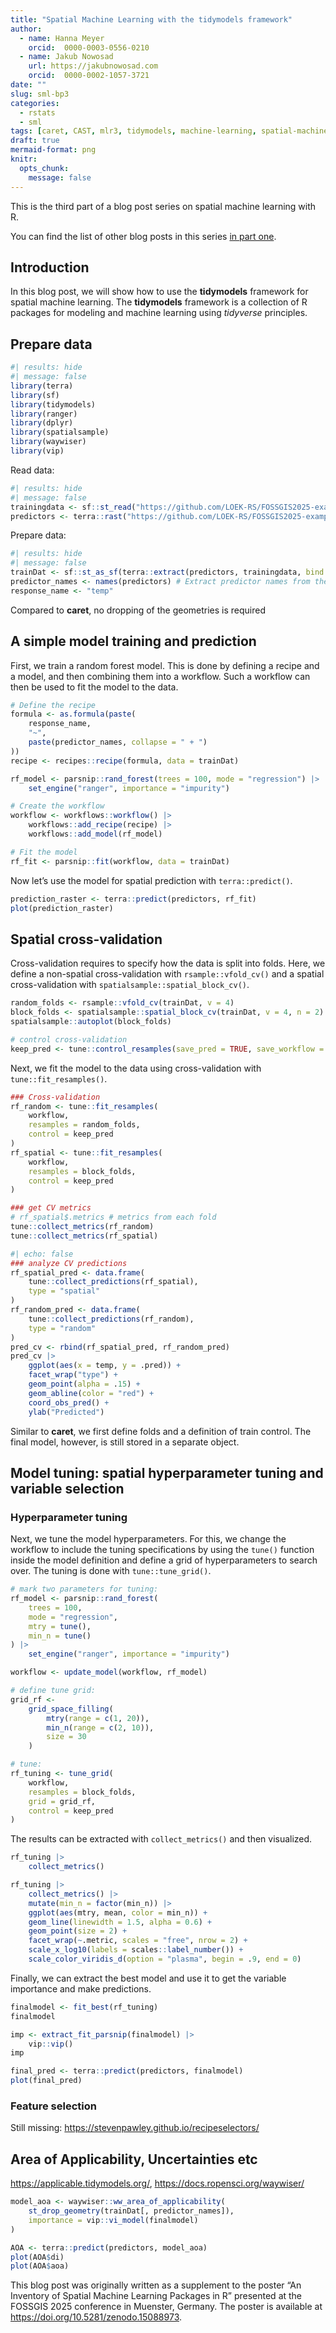 ```yaml
---
title: "Spatial Machine Learning with the tidymodels framework"
author:
  - name: Hanna Meyer
    orcid:  0000-0003-0556-0210
  - name: Jakub Nowosad
    url: https://jakubnowosad.com
    orcid:  0000-0002-1057-3721
date: ""
slug: sml-bp3
categories:
  - rstats
  - sml
tags: [caret, CAST, mlr3, tidymodels, machine-learning, spatial-machine-learning]
draft: true
mermaid-format: png
knitr:
  opts_chunk:
    message: false
---
```


::: {.callout-note appearance="simple"}

This is the third part of a blog post series on spatial machine learning with R.

You can find the list of other blog posts in this series [in part one](post/2025/sml-bp1/).

:::

## Introduction

In this blog post, we will show how to use the **tidymodels** framework for spatial machine learning.
The **tidymodels** framework is a collection of R packages for modeling and machine learning using *tidyverse* principles.

## Prepare data

```r
#| results: hide
#| message: false
library(terra)
library(sf)
library(tidymodels)
library(ranger)
library(dplyr)
library(spatialsample)
library(waywiser)
library(vip)
```

Read data:

```r
#| results: hide
#| message: false
trainingdata <- sf::st_read("https://github.com/LOEK-RS/FOSSGIS2025-examples/raw/refs/heads/main/data/temp_train.gpkg")
predictors <- terra::rast("https://github.com/LOEK-RS/FOSSGIS2025-examples/raw/refs/heads/main/data/predictors.tif")
```

Prepare data:

```r
#| results: hide
#| message: false
trainDat <- sf::st_as_sf(terra::extract(predictors, trainingdata, bind = TRUE))
predictor_names <- names(predictors) # Extract predictor names from the raster
response_name <- "temp"
```

::: callout-note
Compared to **caret**, no dropping of the geometries is required
:::

## A simple model training and prediction

First, we train a random forest model.
This is done by defining a recipe and a model, and then combining them into a workflow.
Such a workflow can then be used to fit the model to the data.

```r
# Define the recipe
formula <- as.formula(paste(
    response_name,
    "~",
    paste(predictor_names, collapse = " + ")
))
recipe <- recipes::recipe(formula, data = trainDat)

rf_model <- parsnip::rand_forest(trees = 100, mode = "regression") |>
    set_engine("ranger", importance = "impurity")

# Create the workflow
workflow <- workflows::workflow() |>
    workflows::add_recipe(recipe) |>
    workflows::add_model(rf_model)

# Fit the model
rf_fit <- parsnip::fit(workflow, data = trainDat)
```

Now let's use the model for spatial prediction with `terra::predict()`.

```r
prediction_raster <- terra::predict(predictors, rf_fit)
plot(prediction_raster)
```

## Spatial cross-validation

Cross-validation requires to specify how the data is split into folds.
Here, we define a non-spatial cross-validation with `rsample::vfold_cv()` and a spatial cross-validation with `spatialsample::spatial_block_cv()`.

```r
random_folds <- rsample::vfold_cv(trainDat, v = 4)
block_folds <- spatialsample::spatial_block_cv(trainDat, v = 4, n = 2)
spatialsample::autoplot(block_folds)

# control cross-validation
keep_pred <- tune::control_resamples(save_pred = TRUE, save_workflow = TRUE)
```

Next, we fit the model to the data using cross-validation with `tune::fit_resamples()`.

```r
### Cross-validation
rf_random <- tune::fit_resamples(
    workflow,
    resamples = random_folds,
    control = keep_pred
)
rf_spatial <- tune::fit_resamples(
    workflow,
    resamples = block_folds,
    control = keep_pred
)

### get CV metrics
# rf_spatial$.metrics # metrics from each fold
tune::collect_metrics(rf_random)
tune::collect_metrics(rf_spatial)
```

```r
#| echo: false
### analyze CV predictions
rf_spatial_pred <- data.frame(
    tune::collect_predictions(rf_spatial),
    type = "spatial"
)
rf_random_pred <- data.frame(
    tune::collect_predictions(rf_random),
    type = "random"
)
pred_cv <- rbind(rf_spatial_pred, rf_random_pred)
pred_cv |>
    ggplot(aes(x = temp, y = .pred)) +
    facet_wrap("type") +
    geom_point(alpha = .15) +
    geom_abline(color = "red") +
    coord_obs_pred() +
    ylab("Predicted")
```

::: callout-note
Similar to **caret**, we first define folds and a definition of train control. 
The final model, however, is still stored in a separate object.
:::

## Model tuning: spatial hyperparameter tuning and variable selection

### Hyperparameter tuning

Next, we tune the model hyperparameters.
For this, we change the workflow to include the tuning specifications by using the `tune()` function inside the model definition and define a grid of hyperparameters to search over.
The tuning is done with `tune::tune_grid()`.

```r
# mark two parameters for tuning:
rf_model <- parsnip::rand_forest(
    trees = 100,
    mode = "regression",
    mtry = tune(),
    min_n = tune()
) |>
    set_engine("ranger", importance = "impurity")

workflow <- update_model(workflow, rf_model)

# define tune grid:
grid_rf <-
    grid_space_filling(
        mtry(range = c(1, 20)),
        min_n(range = c(2, 10)),
        size = 30
    )

# tune:
rf_tuning <- tune_grid(
    workflow,
    resamples = block_folds,
    grid = grid_rf,
    control = keep_pred
)
```

The results can be extracted with `collect_metrics()` and then visualized.

```r
rf_tuning |>
    collect_metrics()

rf_tuning |>
    collect_metrics() |>
    mutate(min_n = factor(min_n)) |>
    ggplot(aes(mtry, mean, color = min_n)) +
    geom_line(linewidth = 1.5, alpha = 0.6) +
    geom_point(size = 2) +
    facet_wrap(~.metric, scales = "free", nrow = 2) +
    scale_x_log10(labels = scales::label_number()) +
    scale_color_viridis_d(option = "plasma", begin = .9, end = 0)
```

Finally, we can extract the best model and use it to get the variable importance and make predictions.

```r
finalmodel <- fit_best(rf_tuning)
finalmodel

imp <- extract_fit_parsnip(finalmodel) |>
    vip::vip()
imp

final_pred <- terra::predict(predictors, finalmodel)
plot(final_pred)
```

### Feature selection

Still missing: <https://stevenpawley.github.io/recipeselectors/>

## Area of Applicability, Uncertainties etc

<https://applicable.tidymodels.org/>, <https://docs.ropensci.org/waywiser/>

```r
model_aoa <- waywiser::ww_area_of_applicability(
    st_drop_geometry(trainDat[, predictor_names]),
    importance = vip::vi_model(finalmodel)
)

AOA <- terra::predict(predictors, model_aoa)
plot(AOA$di)
plot(AOA$aoa)
```


::: {.callout-note appearance="simple"}

This blog post was originally written as a supplement to the poster "An Inventory of Spatial Machine Learning Packages in R" presented at the FOSSGIS 2025 conference in Muenster, Germany.
The poster is available at <https://doi.org/10.5281/zenodo.15088973>.

:::